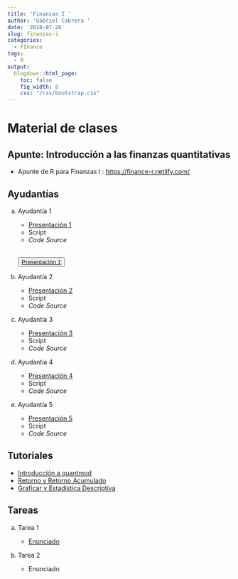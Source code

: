 ```yaml
---
title: 'Finanzas I '
author: 'Gabriel Cabrera '
date: '2018-07-26'
slug: finanzas-i
categories:
  - FInance
tags:
  - R
output:
  blogdown::html_page:
    toc: false
    fig_width: 8
    css: "/css/bootstrap.css"
---
```


# Material de clases

## Apunte: Introducción a las finanzas quantitativas

* Apunte de R para Finanzas I : [https://finance-r.netlify.com/](https://finance-r.netlify.com/)

## Ayudantías 

a. Ayudantía 1 

    * [Presentación 1](/pdf/presentacion.pdf)
    * Script
    * *Code Source*
    
    <br>
    <button type="button" class="btn btn-outline-warning"> 
    [Presentación 1](/pdf/presentacion.pdf)
    </button>
    <br>
    
b. Ayudantía 2 

    * [Presentación 2](/pdf/presentation1.pdf)
    * Script
    * *Code Source*
    
c. Ayudantía 3 

    * [Presentación 3](/pdf/presentation2.pdf)
    * Script
    * *Code Source*

d. Ayudantía 4 

    * [Presentación 4](/pdf/Bond_presentation.pdf)
    * Script
    * *Code Source*

e. Ayudantía 5 

    * [Presentación 5](/)
    * Script    
    * *Code Source*

## Tutoriales

* [Introducción a quantmod](https://youtu.be/TwBKLTq3mfY)
* [Retorno y Retorno Acumulado](https://youtu.be/-3RvuhtfNGU)
* [Graficar y Estadística Descriptiva](https://youtu.be/qlLFjBMSUlQ)
        
        
## Tareas 

a. Tarea 1 
    
    * [Enunciado](/pdf/Enunciado_v1.pdf)

b. Tarea 2

    * Enunciado